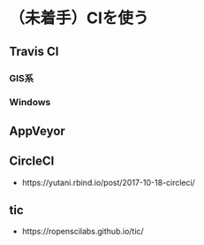# （未着手）CIを使う

## Travis CI

### GIS系

### Windows

## AppVeyor

## CircleCI

* https://yutani.rbind.io/post/2017-10-18-circleci/

## tic

* https://ropenscilabs.github.io/tic/
